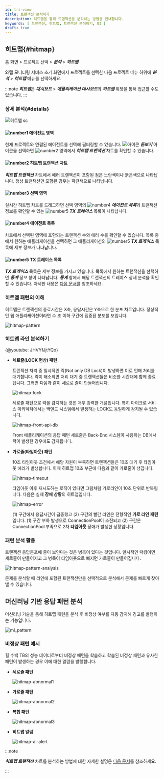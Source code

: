 ```yaml
---
id: trs-view
title: 트랜잭션 분석하기
description: 히트맵을 통해 트랜잭션을 분석하는 방법을 안내합니다. 
keywords: [ 트랜잭션, 히트맵, 트랜잭션 분석하기, UI ]
draft: true
---
```


## 히트맵{#hitmap}

홈 화면 > 프로젝트 선택 > ***분석*** > ***히트맵***

와탭 모니터링 서비스 초기 화면에서 프로젝트를 선택한 다음 프로젝트 메뉴 하위에 ***분석*** > ***히트맵*** 메뉴를 선택하세요. 

:::note
***히트맵***은 ***대시보드*** > ***애플리케이션 대시보드***의 ***히트맵*** 위젯을 통해 접근할 수도 있습니다.
:::

### 상세 분석{#details}
<!-- 내용 재검토 및 최신화 필요 -->
<!-- ![view-hitmap](https://img.whatap.io/media/images/Screenshot_2020-12-15_W_JAVA_DEMO_5490_-_Application_Monitoring11.png) -->
<!-- 실시간 히트맵을 드래그하거나 ***→***를 클릭하면 다음과 같은 상세 분석 화면이 열립니다. -->
<!-- ![view-hitmap](/img/trs-hitmap-view-number.png)-->
<!-- ![number-s 5](/img/number-05.png) 영역에서 **TX 트레이스** 목록을 확인할 수 있습니다.  
목록과 같은 상세 분석 화면을 볼 수 있습니다.
-->

![히트맵 sc](/img/tx-hitmap.png)

#### ![number1](/img/number-01.png) 에이전트 영역
현재 프로젝트와 연결된 에이전트를 선택해 필터링할 수 있습니다. ![아이콘](/img/ic-search-on-press.svg) ***돋보기*** 아이콘을 선택하면 ![number2](/img/number-02.png) 영역에서 ***히트맵 트랜잭션*** 차트를 확인할 수 있습니다.

#### ![number2](/img/number-02.png) 히트맵 트랜잭션 차트
***히트맵 트랜잭션*** 차트에서 에러 트랜잭션이 포함된 점은 <span class='ov5ud10'>노란색</span>이나 <span class='etrs'>붉은색</span>으로 나타납니다. 정상 트랜잭션만 포함된 경우는 <span class='woer'>파란색</span>으로 나타납니다.

#### ![number3](/img/number-03.png) 선택 영역
실시간 히트맵 차트를 드래그하면  선택 영역의 ![number4](/img/number-04.png) ***에이전트 목록***과 트랜잭션 정보를 확인할 수 있는 ![number5](/img/number-05.png) ***TX 트레이스*** 목록이 나타납니다.

#### ![number4](/img/number-04.png) 에이전트 목록
차트에서 선택된 영역에 포함되는 트랜잭션 수와 에러 수를 확인할 수 있습니다. 목록 중에서 원하는 애플리케이션을 선택하면 그 애플리케이션의 ![number5](/img/number-05.png)  ***TX 트레이스*** 목록에 세부 정보가 나타납니다.

#### ![number5](/img/number-05.png) TX 트레이스 목록
***TX 트레이스*** 목록은 세부 정보를 가지고 있습니다. 목록에서 원하는 트랜잭션을 선택하면 ***통계*** 정보 창이 나타납니다. ***통계*** 창에서 해당 트랜잭션의 트레이스 상세 분석을 확인할 수 있습니다. 자세한 내용은 [다음 문서](trs-profile#details)를 참조하세요.

### 히트맵 패턴의 이해

히트맵은 트랜잭션의 종료시간은 X축, 응답시간은 Y축으로 한 분포 차트입니다. 정상적인 웹 애플리케이션이라면 수 초 이하 구간에 집중된 분포를 보입니다.

![hitmap-pattern](https://img.whatap.io/media/user_guide_application/analysis/h0.png)

### 히트맵 라인 분석하기

{@youtube: JHVYfJjtYQo}

* **세로줄(LOCK 현상) 패턴**  

    트랜잭션 처리 중 일시적인 락(Not only DB Lock)이 발생하면 이로 인해 처리를 대기합니다. 락이 해소되면 처리 대기 중 트랜잭션들은 비슷한 시간대에 함께 종료됩니다. 그러면 다음과 같이 세로로 줄이 만들어집니다.

    ![hitmap-lock](https://img.whatap.io/media/user_guide_application/analysis/h3.png)

    세로줄 패턴으로 락을 감지하는 것은 매우 강력한 개념입니다. 특히 마이크로 서비스 아키텍처에서는 백엔드 시스템에서 발생하는 LOCK도 동일하게 감지될 수 있습니다.

    ![hitmap-front-api-db](https://img.whatap.io/media/user_guide_application/analysis/h8.png)

    Front 애플리케이션의 응답 패턴 세로줄은 Back-End 시스템이 사용하는 DB에서 락이 발생한 경우에도 감지됩니다.

* **가로줄(타임아웃) 패턴**  

    10초 타임아웃 조건에서 해당 자원이 부족하면 트랜잭션들은 10초 대기 후 타임아웃 에러가 발생합니다. 이때 히트맵 10초 부근에 다음과 같이 가로줄이 생깁니다.

    ![hitmap-timeout](https://img.whatap.io/media/user_guide_application/analysis/h2.png)

    타임아웃 이후 재시도하는 로직이 있다면 그림처럼 가로라인이 10초 단위로 반복됩니다. 다음은 실제 **장애 상황**의 히트맵입니다.

    ![hitmap-error](https://img.whatap.io/media/user_guide_application/analysis/h7.png)

    (1) 구간에서 응답시간이 급증했고 (2) 구간의 빨간 라인은 전형적인 **가로 라인 패턴**입니다. (1) 구간 부하 발생으로 ConnectionPool이 소진되고 (2) 구간은 ConnectionPool 부족으로 2차 **타임아웃** 장애가 발생한 상황입니다.

### 패턴 분석 활용

트랜잭션 응답분포에 줄이 보인다는 것은 병목이 있다는 것입니다. 일시적인 락킹이면 세로줄이 만들어지고 그 병목이 타임아웃으로 빠지면 가로줄이 만들어집니다.

![hitmap-pattern-analysis](https://img.whatap.io/media/user_guide_application/analysis/h4.png)

문제를 분석할 때 라인에 포함된 트랜잭션만을 선택적으로 분석해서 문제를 빠르게 찾아낼 수 있습니다.

## 머신러닝 기반 응답 패턴 분석

머신러닝 기술을 통해 히트맵 패턴을 분석 후 비정상 여부를 자동 감지해 경고를 발행하는 기능입니다.

![ml_pattern](https://img.whatap.io/media/user_guide_application/analysis/ml_pattern.png)

### 비정상 패턴 예시

월 수백 TB의 성능 데이터로부터 비정상 패턴을 학습하고 학습된 비정상 패턴과 유사한 패턴이 발생하는 경우 이에 대한 알람을 발행합니다.

* **세로줄 패턴**  

    ![hitmap-abnormal1](https://img.whatap.io/media/user_guide_application/analysis/h3.png)

* **가로줄 패턴**  

    ![hitmap-abnormal2](https://img.whatap.io/media/user_guide_application/analysis/h2.png)

* **복합 패턴**  

    ![hitmap-abnormal3](https://img.whatap.io/media/user_guide_application/analysis/h7.png)

* **히트맵 알람**  

    ![hitmap-ai-alert](https://img.whatap.io/media/images/ai_alert.png)

:::note

***히트맵 트랜잭션*** 차트를 분석하는 방법에 대한 자세한 설명은 [다음 문서](../best-practice-guides/about-apm-hitmap-class)를 참조하세요.

:::

<!--
***TX 트레이스*** 목록은 세부 정보를 가지고 있습니다. 목록에서 원하는 트랜잭션을 선택하면 해당 트랜잭션의 **트레이스 상세 내용 분석** 화면을 볼 수 있습니다. 트랜잭션 트레이스 상세 분석은 [다음 문서](trs-profile#details)를 참조하세요.
-->
